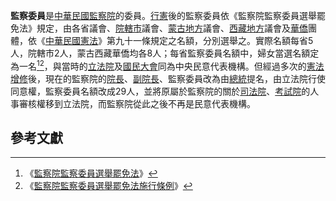 '''監察委員'''是[[中華民國|中華民國]][[監察院|監察院]]的委員。[[行憲|行憲]]後的監察委員依《監察院監察委員選舉罷免法》規定，由各省議會、[[院轄市|院轄市]]議會、[[蒙古地方|蒙古地方]]議會、[[西藏地方|西藏地方]]議會及[[華僑|華僑]]團體，依《[[中華民國憲法|中華民國憲法]]》第九十一條規定之名額，分別選舉之。實際名額每省5人，院轄市2人，蒙古西藏華僑均各8人；每省監察委員名額中，婦女當選名額定為一名<ref>《[[s:監察院監察委員選舉罷免法|監察院監察委員選舉罷免法]]》</ref><ref>《[[s:監察院監察委員選舉罷免法施行條例|監察院監察委員選舉罷免法施行條例]]》</ref>，與當時的[[立法院|立法院]]及[[國民大會|國民大會]]同為中央民意代表機構。但經過多次的[[中華民國憲法增修條文|憲法增修]]後，現在的監察院的[[監察院院長|院長]]、[[監察院副院長|副院長]]、監察委員改為由[[中華民國總統|總統]]提名，由立法院行使同意權，監察委員名額改成29人，並將原屬於監察院的關於[[司法院|司法院]]、[[考試院|考試院]]的人事審核權移到立法院，而監察院從此之後不再是民意代表機構。

== 參考文獻 ==
{{reflist}}
{{行憲前監察委員}}
{{第一屆監察委員}}
{{第一屆增選監察委員}}
{{第一屆第一次增額監察委員}}
{{第一屆第二次增額監察委員}}
{{第一屆第三次增額監察委員}}
{{第二屆監察委員}}
{{第三屆監察委員}}
{{第四屆監察委員}}
{{第五屆監察委員}}
{{第六屆監察委員}}